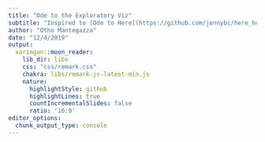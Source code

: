 ```yaml
---
title: "Ode to the Exploratory Viz"
subtitle: "Inspired to [Ode to Here](https://github.com/jennybc/here_here) by Jenny Bryan"
author: "Otho Mantegazza"
date: "12/4/2019"
output:
  xaringan::moon_reader:
    lib_dir: libs
    css: "css/remark.css"
    chakra: libs/remark-js-latest-min.js
    nature:
      highlightStyle: github
      highlightLines: true
      countIncrementalSlides: false
      ratio: '16:9'
editor_options: 
  chunk_output_type: console
---
```


